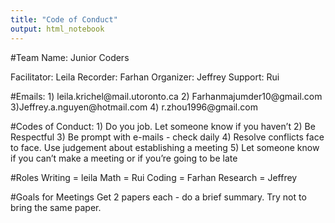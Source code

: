 ---
title: "Code of Conduct"
output: html_notebook
---


#Team Name: Junior Coders

Facilitator: Leila
Recorder: Farhan
Organizer: Jeffrey
Support: Rui

#Emails:
1) leila.krichel@mail.utoronto.ca
2) Farhanmajumder10@gmail.com
3)Jeffrey.a.nguyen@hotmail.com
4) r.zhou1996@gmail.com

#Codes of Conduct:
1) Do you job. Let someone know if you haven't 
2) Be Respectful
3) Be prompt with e-mails - check daily
4) Resolve conflicts face to face.  Use judgement about establishing a meeting
5) Let someone know if you can't make a meeting or if you're going to be late

#Roles
Writing = leila
Math = Rui
Coding = Farhan
Research = Jeffrey

#Goals for Meetings
Get 2 papers each - do a brief summary.  Try not to bring the same paper.